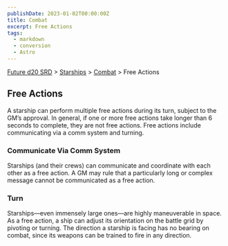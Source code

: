 ```yaml
---
publishDate: 2023-01-02T00:00:00Z
title: Combat
excerpt: Free Actions
tags:
  - markdown
  - conversion
  - Astro
---
```






[Future d20 SRD](/#futureD20) > [Starships](future-d20-srd-starships-index) > [Combat](future-d20-srd-starships-combat-index) > Free Actions




## Free Actions


A starship can perform multiple free actions during its turn, subject to the GM’s approval. In general, if one or more free actions take longer than 6 seconds to complete, they are not free actions. Free actions include communicating via a comm system and turning.


### Communicate Via Comm System


Starships (and their crews) can communicate and coordinate with each other as a free action. A GM may rule that a particularly long or complex message cannot be communicated as a free action.


### Turn


Starships—even immensely large ones—are highly maneuverable in space. As a free action, a ship can adjust its orientation on the battle grid by pivoting or turning. The direction a starship is facing has no bearing on combat, since its weapons can be trained to fire in any direction.



